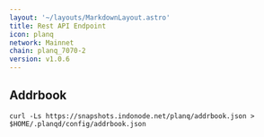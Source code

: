 ```yaml
---
layout: '~/layouts/MarkdownLayout.astro'
title: Rest API Endpoint
icon: planq
network: Mainnet
chain: planq_7070-2
version: v1.0.6
---
```

## Addrbook

```
curl -Ls https://snapshots.indonode.net/planq/addrbook.json > $HOME/.planqd/config/addrbook.json
```